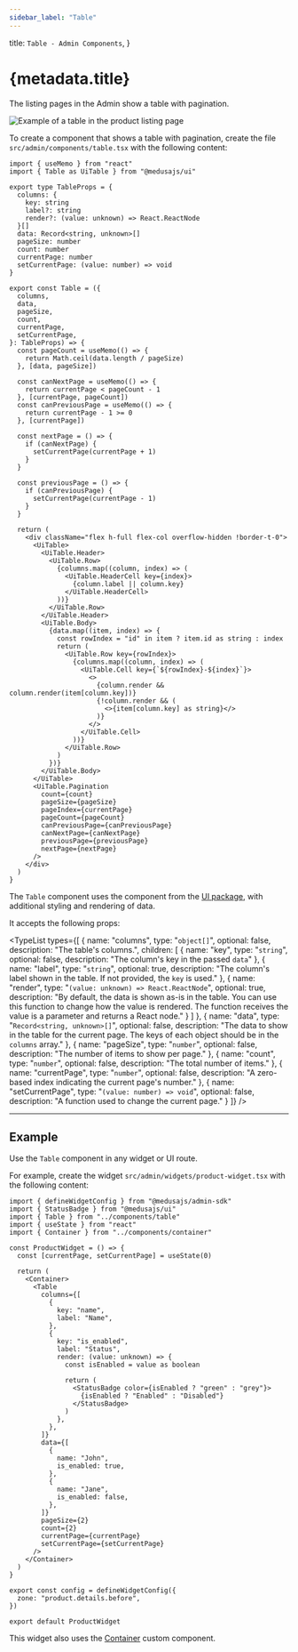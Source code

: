 ```yaml
---
sidebar_label: "Table"
---
```



  title: `Table - Admin Components`,
}

# {metadata.title}

The listing pages in the Admin show a table with pagination.

![Example of a table in the product listing page](https://res.cloudinary.com/dza7lstvk/image/upload/v1728295658/Medusa%20Resources/list_ddt9zc.png)

To create a component that shows a table with pagination, create the file `src/admin/components/table.tsx` with the following content:

```tsx title="src/admin/components/table.tsx"
import { useMemo } from "react"
import { Table as UiTable } from "@medusajs/ui"

export type TableProps = {
  columns: {
    key: string
    label?: string
    render?: (value: unknown) => React.ReactNode
  }[]
  data: Record<string, unknown>[]
  pageSize: number
  count: number
  currentPage: number
  setCurrentPage: (value: number) => void
}

export const Table = ({
  columns,
  data,
  pageSize,
  count,
  currentPage,
  setCurrentPage,
}: TableProps) => {
  const pageCount = useMemo(() => {
    return Math.ceil(data.length / pageSize)
  }, [data, pageSize])

  const canNextPage = useMemo(() => {
    return currentPage < pageCount - 1
  }, [currentPage, pageCount])
  const canPreviousPage = useMemo(() => {
    return currentPage - 1 >= 0
  }, [currentPage])

  const nextPage = () => {
    if (canNextPage) {
      setCurrentPage(currentPage + 1)
    }
  }

  const previousPage = () => {
    if (canPreviousPage) {
      setCurrentPage(currentPage - 1)
    }
  }

  return (
    <div className="flex h-full flex-col overflow-hidden !border-t-0">
      <UiTable>
        <UiTable.Header>
          <UiTable.Row>
            {columns.map((column, index) => (
              <UiTable.HeaderCell key={index}>
                {column.label || column.key}
              </UiTable.HeaderCell>
            ))}
          </UiTable.Row>
        </UiTable.Header>
        <UiTable.Body>
          {data.map((item, index) => {
            const rowIndex = "id" in item ? item.id as string : index
            return (
              <UiTable.Row key={rowIndex}>
                {columns.map((column, index) => (
                  <UiTable.Cell key={`${rowIndex}-${index}`}>
                    <>
                      {column.render && column.render(item[column.key])}
                      {!column.render && (
                        <>{item[column.key] as string}</>
                      )}
                    </>
                  </UiTable.Cell>
                ))}
              </UiTable.Row>
            )
          })}
        </UiTable.Body>
      </UiTable>
      <UiTable.Pagination
        count={count}
        pageSize={pageSize}
        pageIndex={currentPage}
        pageCount={pageCount}
        canPreviousPage={canPreviousPage}
        canNextPage={canNextPage}
        previousPage={previousPage}
        nextPage={nextPage}
      />
    </div>
  )
}
```

The `Table` component uses the component from the [UI package](!ui!/components/table), with additional styling and rendering of data.

It accepts the following props:

<TypeList
  types={[
    {
      name: "columns",
      type: "`object[]`",
      optional: false,
      description: "The table's columns.",
      children: [
        {
          name: "key",
          type: "`string`",
          optional: false,
          description: "The column's key in the passed `data`"
        },
        {
          name: "label",
          type: "`string`",
          optional: true,
          description: "The column's label shown in the table. If not provided, the `key` is used."
        },
        {
          name: "render",
          type: "`(value: unknown) => React.ReactNode`",
          optional: true,
          description: "By default, the data is shown as-is in the table. You can use this function to change how the value is rendered. The function receives the value is a parameter and returns a React node."
        }
      ]
    },
    {
      name: "data",
      type: "`Record<string, unknown>[]`",
      optional: false,
      description: "The data to show in the table for the current page. The keys of each object should be in the `columns` array."
    },
    {
      name: "pageSize",
      type: "`number`",
      optional: false,
      description: "The number of items to show per page."
    },
    {
      name: "count",
      type: "`number`",
      optional: false,
      description: "The total number of items."
    },
    {
      name: "currentPage",
      type: "`number`",
      optional: false,
      description: "A zero-based index indicating the current page's number."
    },
    {
      name: "setCurrentPage",
      type: "`(value: number) => void`",
      optional: false,
      description: "A function used to change the current page."
    }
  ]}
/>

---

## Example

Use the `Table` component in any widget or UI route.

For example, create the widget `src/admin/widgets/product-widget.tsx` with the following content:

```tsx title="src/admin/widgets/product-widget.tsx"
import { defineWidgetConfig } from "@medusajs/admin-sdk"
import { StatusBadge } from "@medusajs/ui"
import { Table } from "../components/table"
import { useState } from "react"
import { Container } from "../components/container"

const ProductWidget = () => {
  const [currentPage, setCurrentPage] = useState(0)

  return (
    <Container>
      <Table
        columns={[
          {
            key: "name",
            label: "Name",
          },
          {
            key: "is_enabled",
            label: "Status",
            render: (value: unknown) => {
              const isEnabled = value as boolean

              return (
                <StatusBadge color={isEnabled ? "green" : "grey"}>
                  {isEnabled ? "Enabled" : "Disabled"}
                </StatusBadge>
              )
            },
          },
        ]}
        data={[
          {
            name: "John",
            is_enabled: true,
          },
          {
            name: "Jane",
            is_enabled: false,
          },
        ]}
        pageSize={2}
        count={2}
        currentPage={currentPage}
        setCurrentPage={setCurrentPage}
      />
    </Container>
  )
}

export const config = defineWidgetConfig({
  zone: "product.details.before",
})

export default ProductWidget
```

This widget also uses the [Container](../container.mdx) custom component.
